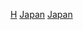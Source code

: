 {{Catnav|頁面分類|地理|水體|海峡}}
{{Catnav|頁面分類|地理|地形|海峡}}
{{Catnav|頁面分類|各種主題的頁面分類|按國家分類|各國地理|日本地理}}
{{Commons category|Straits of Japan}}

[[Category:日本水体|H]]
[[Category:各國海峽|Japan]]
[[Category:亞洲海峽|Japan]]